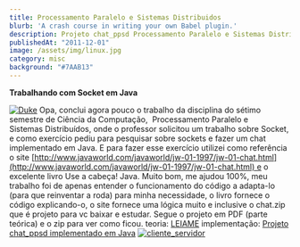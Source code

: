 ```yaml
---
title: Processamento Paralelo e Sistemas Distribuidos
blurb: 'A crash course in writing your own Babel plugin.'
description: Projeto chat_ppsd Processamento Paralelo e Sistemas Distribuidos
publishedAt: "2011-12-01"
image: /assets/img/linux.jpg
category: misc
background: "#7AAB13"
---
```


**Trabalhando com Socket em Java**

[![](assets/img/duke256.png "Duke")](assets/img/duke256.png) Opa, conclui agora pouco o trabalho da disciplina do sétimo semestre de Ciência da Computação,  Processamento Paralelo e Sistemas Distribuídos, onde o professor solicitou um trabalho sobre Socket, e como exercício pediu para pesquisar sobre sockets e fazer um chat implementado em Java. E para fazer esse exercício utilizei como referência o site [http://www.javaworld.com/javaworld/jw-01-1997/jw-01-chat.html](http://www.javaworld.com/javaworld/jw-01-1997/jw-01-chat.html) e o excelente livro Use a cabeça! Java. Muito bom, me ajudou 100%, meu trabalho foi de apenas entender o funcionamento do código a adapta-lo (para que reinventar a roda) para minha necessidade, o livro fornece o código explicando-o, o site fornece uma lógica muito e inclusive o chat.zip que é projeto para vc baixar e estudar. Segue o projeto em PDF (parte teórica) e o zip para ver como ficou. teoria: [LEIAME](https://tgmarinho.files.wordpress.com/2012/04/leiame.pdf) implementação: [Projeto chat\_ppsd implementado em Java](https://github.com/tgmarinho/chat-rmi-d70) [![](assets/img/cliente_servidor.png "cliente_servidor")](assets/img/cliente_servidor.png)

